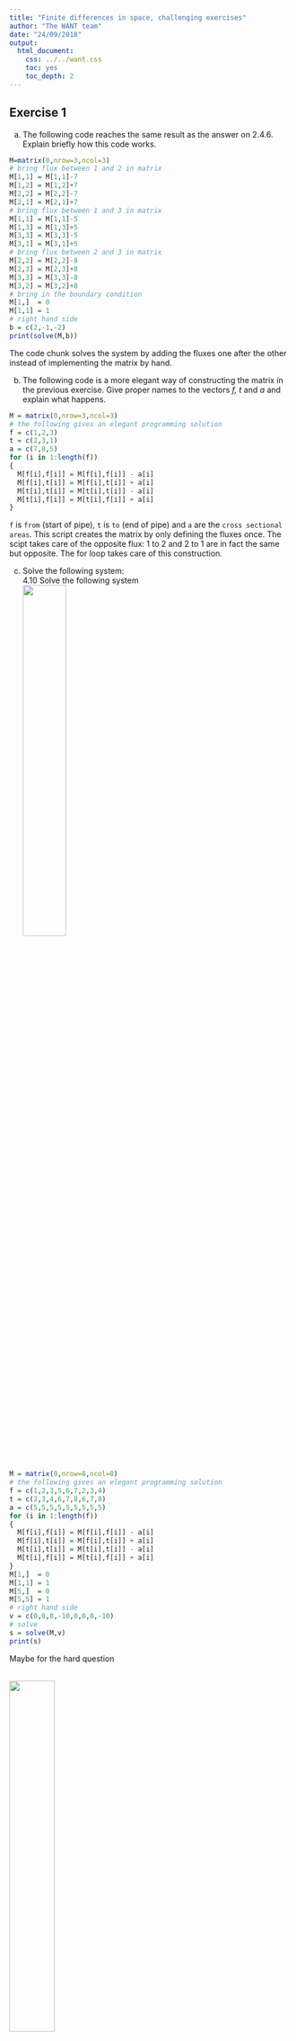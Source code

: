 ```yaml
---
title: "Finite differences in space, challenging exercises"
author: "The WANT team"
date: "24/09/2018"
output:
  html_document:
    css: ../../want.css
    toc: yes
    toc_depth: 2
---
```

<!-- include the hint.js -->
<script src="../../hints.js"></script>

## Exercise 1
<div class="exercise">
a. The following code reaches the same result as the answer on 2.4.6. Explain briefly how this code works.

```R
M=matrix(0,nrow=3,ncol=3)
# bring flux between 1 and 2 in matrix
M[1,1] = M[1,1]-7
M[1,2] = M[1,2]+7
M[2,2] = M[2,2]-7
M[2,1] = M[2,1]+7
# bring flux between 1 and 3 in matrix
M[1,1] = M[1,1]-5
M[1,3] = M[1,3]+5
M[3,3] = M[3,3]-5
M[3,1] = M[3,1]+5
# bring flux between 2 and 3 in matrix
M[2,2] = M[2,2]-8
M[2,3] = M[2,3]+8
M[3,3] = M[3,3]-8
M[3,2] = M[3,2]+8
# bring in the boundary condition
M[1,]  = 0
M[1,1] = 1
# right hand side
b = c(2,-1,-2)
print(solve(M,b))
```
</div>

<div class="answer">
The code chunk solves the system by adding the fluxes one after the other instead of implementing the matrix by hand.
</div>

<div class="exercise">
b. The following code is a more elegant way of constructing the matrix in the previous exercise. Give proper names to the vectors *f, t* and *a* and explain what happens.

```R
M = matrix(0,nrow=3,ncol=3)
# the following gives an elegant programming solution
f = c(1,2,3)
t = c(2,3,1)
a = c(7,8,5)
for (i in 1:length(f))
{
  M[f[i],f[i]] = M[f[i],f[i]] - a[i]
  M[f[i],t[i]] = M[f[i],t[i]] + a[i]
  M[t[i],t[i]] = M[t[i],t[i]] - a[i]
  M[t[i],f[i]] = M[t[i],f[i]] + a[i]
}
```
</div>

<div class="answer">
`f` is `from` (start of pipe), `t` is `to` (end of pipe) and `a` are the `cross sectional areas`. This script creates the matrix by only defining the fluxes once. The scipt takes care of the opposite flux: 1 to 2 and 2 to 1 are in fact the same but opposite. The for loop takes care of this construction.
</div>
<div class="question">
c. Solve the following system:</br>
4.10 Solve the following system <br/>
![](example_3.png){width=40%}
</div>

<div class="answer">
```R
M = matrix(0,nrow=8,ncol=8)
# the following gives an elegant programming solution
f = c(1,2,3,5,6,7,2,3,4)
t = c(2,3,4,6,7,8,6,7,8)
a = c(5,5,5,5,5,5,5,5,5)
for (i in 1:length(f))
{
  M[f[i],f[i]] = M[f[i],f[i]] - a[i]
  M[f[i],t[i]] = M[f[i],t[i]] + a[i]
  M[t[i],t[i]] = M[t[i],t[i]] - a[i]
  M[t[i],f[i]] = M[t[i],f[i]] + a[i]
}
M[1,]  = 0
M[1,1] = 1
M[5,]  = 0
M[5,5] = 1
# right hand side
v = c(0,0,0,-10,0,0,0,-10)
# solve
s = solve(M,v)
print(s)
```
</div>

<div class="exercise">
<div class="comment">Maybe for the hard question</div></br>
![](example_4.png){width=40%}
</div>

<div class="answer">
```R
M = matrix(0,nrow=5,ncol=5)
# the following gives an elegant programming solution
f = c(1,1,1,1,3,4,5)
t = c(2,3,4,5,4,5,2)
a = c(5,10,10,5,5,5,5)
for (i in 1:length(f))
{
  M[f[i],f[i]] = M[f[i],f[i]] - a[i]
  M[f[i],t[i]] = M[f[i],t[i]] + a[i]
  M[t[i],t[i]] = M[t[i],t[i]] - a[i]
  M[t[i],f[i]] = M[t[i],f[i]] + a[i]
}
M[2,]  = 0
M[2,2] = 1

# right hand side
v = c(0,0,-10,0,0)
# solve
s = solve(M,v)
print(s)
```
</div>

## Exercise 2

<div class="exercise">
a. Check for the speed of conversion for the central and forward scheme by creating a graph that displays `dx` on the x-axis and the error on the y-axis (average of the absolute differences)
</div>

<div class="answer">
```R
f = function(dx=(pi/2))
{
  # scheme C = central
  # scheme F = forward
  
  #### setting up initial parameters
  dx    = dx
  left  = 0
  right = 2*pi
  xcoor = seq(left, right, by=dx) # builds a list of all coordinates
  N     = length(xcoor)
  s     = sin(xcoor)
  c     = cos(xcoor)
  
  ##### CENTRAL SCHEME WITH FORWARD AND BACKWARD VALUES ON THE OUTER NODES
  
  M     = matrix(0, nrow=length(xcoor), ncol=length(xcoor)) # an empty matrix for the differencing scheme
  
  # populating vector and matrix
  for(j in 2:(length(xcoor)-1))
  {
    M[j,j+1] = 1/(2*dx)
    M[j,j-1] = -1/(2*dx)
  }
  M[1,1  ] = -1/dx
  M[1,2  ] = 1/dx
  M[N,N  ] = 1/dx
  M[N,N-1] = -1/dx
  
  # solve matrix equation
  V_c = M %*% s
  
  ##### FORWARD SCHEME WITH BACKWARD RIGHT NODE
  
  M = matrix(0,nrow=length(xcoor),ncol=length(xcoor)) # an empty matrix for the differencing scheme
  
  # populating vector and matrix
  for(j in 1:(length(xcoor)-1))
  {
    M[j,j]   = -1/dx
    M[j,j+1] = 1/dx
  }
  M[N,N  ] = 1/dx
  M[N,N-1] = -1/dx
  
  # solve matrix equation
  V_f = M %*% s
  
  ## error C
  error_c    = mean(abs(V_c - c))
  
  ## error F
  error_f    = mean(abs(V_f - c))
  
  return(list(error_c,error_f))
}
x = seq(0.1,pi/2,by=0.1)
error_list = data.frame("C" = rep(0,length=length(x)), "F" = rep(0,length=length(x)))
for(i in 1:length(x)){
  error = f(x[i])
  error_list[i,] = error
}

plot(x, error_list$F, type="l", col="grey", ylim=c(0,0.5), xlab="dx", ylab="error")
lines(x, error_list$C, type="l", col="darkblue")
legend("topleft", c("Central", "Forward"), col = c("darkblue","grey"), lty = c(1,1), pch = c(-1,-1))
```
</div>

<div class="comment">
This is not really a pretty graph but it should be clear that the central scheme converges faster right?
</div>

## Exercise 3
<div class="exercise">
a. Solve the following equation with a Dirichlet boundary on both sides using matrix algebra:

$$0 = -u \frac{s(x+\Delta x) - s(x - \Delta x)}{2\Delta x} + D\frac{s(x + \Delta x) - 2s(x) + s(x-\Delta x)}{\Delta x^{2}} \tag{4.1}$$

Do this with the following parameters:
```R
dx    = 5    # step size
D     = 5    # diffusion coefficient
u     = 5    # advection coefficient
bl    = 0    # left boundary
br    = 1    # right boundary
n     = 5    # amount of nodes
```
</div>

<div class="answer">
```R
dx    = 5    # step size
D     = 5    # diffusion coefficient
u     = 5    # advection coefficient
bl    = 0    # left boundary
br    = 1    # right boundary
n     = 5    # amount of nodes

left  = 0    # left coordinate
xcoor = seq(left,dx*(n-1), by=dx)

V     = c()  # build an empty vector for the solutions
M     = matrix(0,nrow=length(xcoor),ncol=length(xcoor)) 

for(j in 2:(length(xcoor)-1))
{
  M[j,j-1] = -u/(2*dx) - D/(dx^2)
  M[j,j  ] = 2*D/(dx^2)
  M[j,j+1] = u/(2*dx) - D/(dx^2)
  V[j]     = 0
}

# Left boundary
M[1,1] = 1
V[1]   = bl

# Right boundary
M[n,n] = 1
V[n]   = br

# Solve the system
s = solve(M,V)

# Plotting
plot(xcoor,s,ylab="state (m)",xlab="x (m) ",type='o',col='blue')
title(main='Advection Diffusion Equation')
grid()

# Calculate and plot the analytical solution
L = dx*(n-1)
xcooranalyt = seq(0,L, by=0.01)
sanalyt = c()
Danalyt = D
uanalyt = u
Peanalyt = uanalyt*L/Danalyt

for(j in 1:(length(xcooranalyt)))
{
  sanalyt[j] = bl+(exp(xcooranalyt[j]*Peanalyt/L)-1.)/(exp(Peanalyt)-1.)*(br-bl)
}

lines(xcooranalyt,sanalyt,col="grey",lwd=2) # analytical solution
legend(10, 0.8, c("numerical", "analytical"), col = c("blue","grey"), lty = c(1,1), pch = c(-1,-1))
```
</div>

## Exercise 4

<div class="exercise">
a. What would be the mathematical notation of a 0-gradient condition (no flux) by using $s[4]$ and $s[5]$ and what would this look like in matrix notation (starting from the matrix defined for the Dirichlet boundary condition)?
</div>

<div class="answer">
$$
s[5] = s[4]\\
s[5] - s[4] = 0
$$
$$
\begin{bmatrix}
1&.&.&.&.\\
-\frac{u}{2dx} - \frac{D}{dx^2}&\frac{2D}{dx^2}&\frac{u}{2dx} - \frac{D}{dx^2}&.&.\\
.&-\frac{u}{2dx} - \frac{D}{dx^2}&\frac{2D}{dx^2}&\frac{u}{2dx} - \frac{D}{dx^2}&.\\
.&.&-\frac{u}{2dx} - \frac{D}{dx^2}&\frac{2D}{dx^2}&\frac{u}{2dx} - \frac{D}{dx^2}\\
.&.&.&-1&1
\end{bmatrix} * 
\begin{bmatrix}
s[1]\\
s[2]\\
s[3]\\
s[4]\\
s[5]\\
\end{bmatrix} = 
\begin{bmatrix}
b_l\\
V_2\\
V_3\\
V_4\\
b_r = 0\\
\end{bmatrix}
$$
</div>

<div class="exercise">
b. Implement this matrix equation in the last chunk of section 5.2. 
</div>

<div class="answer">
```R
dx    = 0.1    # step size
D     = 5    # diffusion coefficient
u     = 5    # advectio coefficient
bl    = 0    # left boundary
br    = 0.4    # right boundary

left  = 0    # left coordinate
right = 50
xcoor = seq(left,right, by=dx)
N     = length(xcoor)

v     = c()  # build an empty vector for the derivatives
M     = matrix(0,nrow=length(xcoor),ncol=length(xcoor)) 

for(j in 2:(length(xcoor)-1))
{
  M[j,j-1] = -u/(2*dx) - D/(dx^2)
  M[j,j  ] = 2*D/(dx^2)
  M[j,j+1] = u/(2*dx) - D/(dx^2)
  v[j]     = 0
}

# Left boundary
M[1,1] = 1
v[1]   = bl

# Right boundary

M[N,N]   = 1
M[N,N-1] = -1
v[N]     = br

# Solve the system
s = solve(M,v)

# Plotting
plot(xcoor,s,ylab="state (m)",xlab="x (m) ",type='o',col='blue')
title(main='Advection Diffusion Equation, Neumann boundary')
grid()
```
</div>


